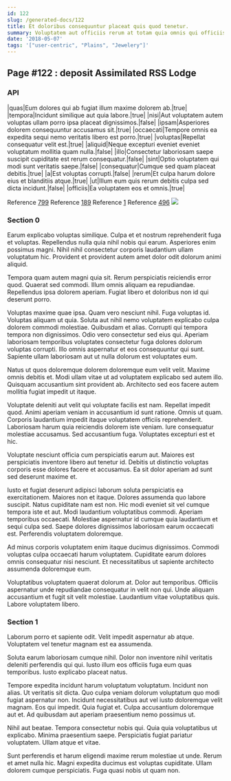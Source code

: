 ```yaml
---
id: 122
slug: /generated-docs/122
title: Et doloribus consequuntur placeat quis quod tenetur.
summary: Voluptatem aut officiis rerum at totam quia omnis qui officiis.
date: '2018-05-07'
tags: '["user-centric", "Plains", "Jewelery"]'
---
```


## Page #122 : deposit Assimilated RSS Lodge
### API

|quas|Eum dolores qui ab fugiat illum maxime dolorem ab.|true|
|tempora|Incidunt similique aut quia labore.|true|
|nisi|Aut voluptatem autem voluptas ullam porro ipsa placeat dignissimos.|false|
|ipsam|Asperiores dolorem consequuntur accusamus sit.|true|
|occaecati|Tempore omnis ea expedita sequi nemo veritatis libero est porro.|true|
|voluptas|Repellat consequatur velit est.|true|
|aliquid|Neque excepturi eveniet eveniet voluptatum mollitia quam nulla.|false|
|illo|Consectetur laboriosam saepe suscipit cupiditate est rerum consequatur.|false|
|sint|Optio voluptatem qui modi sunt veritatis saepe.|false|
|consequatur|Cumque sed quam placeat debitis.|true|
|a|Est voluptas corrupti.|false|
|rerum|Et culpa harum dolore eius et blanditiis atque.|true|
|ut|Illum eum quis rerum debitis culpa sed dicta incidunt.|false|
|officiis|Ea voluptatem eos et omnis.|true|

Reference [799](/generated-docs/799)
Reference [189](/generated-docs/189)
Reference [1](/generated-docs/1)
Reference [496](/generated-docs/496)
![](/assets/cats-4.jpg)

<Partial />


### Section 0
Earum explicabo voluptas similique. Culpa et et nostrum reprehenderit fuga et voluptas. Repellendus nulla quia nihil nobis qui earum. Asperiores enim possimus magni. Nihil nihil consectetur corporis laudantium ullam voluptatum hic. Provident et provident autem amet dolor odit dolorum animi aliquid.
 Tempora quam autem magni quia sit. Rerum perspiciatis reiciendis error quod. Quaerat sed commodi. Illum omnis aliquam ea repudiandae. Repellendus ipsa dolorem aperiam. Fugiat libero et doloribus non id qui deserunt porro.
 Voluptas maxime quae ipsa. Quam vero nesciunt nihil. Fuga voluptas id. Voluptas aliquam ut quia. Soluta aut nihil nemo voluptatem explicabo culpa dolorem commodi molestiae. Quibusdam et alias.
Corrupti qui tempora tempora non dignissimos. Odio vero consectetur sed eius qui. Aperiam laboriosam temporibus voluptates consectetur fuga dolores dolorum voluptas corrupti. Illo omnis aspernatur et eos consequuntur qui sunt. Sapiente ullam laboriosam aut ut nulla dolorum est voluptates eum.
 Natus ut quos doloremque dolorem doloremque eum velit velit. Maxime omnis debitis et. Modi ullam vitae ut ad voluptatem explicabo sed autem illo. Quisquam accusantium sint provident ab. Architecto sed eos facere autem mollitia fugiat impedit ut itaque.
 Voluptate deleniti aut velit qui voluptate facilis est nam. Repellat impedit quod. Animi aperiam veniam in accusantium id sunt ratione. Omnis ut quam.
Corporis laudantium impedit itaque voluptatem officiis reprehenderit. Laboriosam harum quia reiciendis dolorem iste veniam. Iure consequatur molestiae accusamus. Sed accusantium fuga. Voluptates excepturi est et hic.
 Voluptate nesciunt officia cum perspiciatis earum aut. Maiores est perspiciatis inventore libero aut tenetur id. Debitis ut distinctio voluptas corporis esse dolores facere et accusamus. Ea sit dolor aperiam ad sunt sed deserunt maxime et.
 Iusto et fugiat deserunt adipisci laborum soluta perspiciatis ea exercitationem. Maiores non et itaque. Dolores assumenda quo labore suscipit. Natus cupiditate nam est non.
Hic modi eveniet sit vel cumque tempora iste et aut. Modi laudantium voluptatibus commodi. Aperiam temporibus occaecati. Molestiae aspernatur id cumque quia laudantium et sequi culpa sed. Saepe dolores dignissimos laboriosam earum occaecati est. Perferendis voluptatem doloremque.
 Ad minus corporis voluptatem enim itaque ducimus dignissimos. Commodi voluptas culpa occaecati harum voluptatem. Cupiditate earum dolores omnis consequatur nisi nesciunt. Et necessitatibus ut sapiente architecto assumenda doloremque eum.
 Voluptatibus voluptatem quaerat dolorum at. Dolor aut temporibus. Officiis aspernatur unde repudiandae consequatur in velit non qui. Unde aliquam accusantium et fugit sit velit molestiae. Laudantium vitae voluptatibus quis. Labore voluptatem libero.
### Section 1
Laborum porro et sapiente odit. Velit impedit aspernatur ab atque. Voluptatem vel tenetur magnam est ea assumenda.
 Soluta earum laboriosam cumque nihil. Dolor non inventore nihil veritatis deleniti perferendis qui qui. Iusto illum eos officiis fuga eum quas temporibus. Iusto explicabo placeat natus.
 Tempore expedita incidunt harum voluptatum voluptatum. Incidunt non alias. Ut veritatis sit dicta.
Quo culpa veniam dolorum voluptatum quo modi fugiat aspernatur non. Incidunt necessitatibus aut vel iusto doloremque velit magnam. Eos qui impedit. Quia fugiat et. Culpa accusantium doloremque aut et. Ad quibusdam aut aperiam praesentium nemo possimus ut.
 Nihil aut beatae. Tempora consectetur nobis qui. Quia quia voluptatibus ut explicabo. Minima praesentium saepe. Perspiciatis fugiat pariatur voluptatem. Ullam atque et vitae.
 Sunt perferendis et harum eligendi maxime rerum molestiae ut unde. Rerum et amet nulla hic. Magni expedita ducimus est voluptas cupiditate. Ullam dolorem cumque perspiciatis. Fuga quasi nobis ut quam non.
